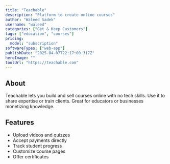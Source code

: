 ---
title: "Teachable"
description: "Platform to create online courses"
author: "Waleed Sadek"
username: "waleed"
categories: ["Get & Keep Customers"]
tags: ["education", "courses"]
pricing:
  model: "subscription"
softwareTypes: ["web-app"]
publishDate: "2025-04-07T22:17:00.317Z"
heroImage: ""
toolUrl: "https://teachable.com"
---
## About
Teachable lets you build and sell courses online with no tech skills. Use it to share expertise or train clients. Great for educators or businesses monetizing knowledge.

## Features
- Upload videos and quizzes
- Accept payments directly
- Track student progress
- Customize course pages
- Offer certificates